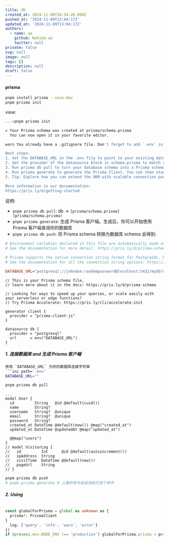 ```yaml
---
title: db
created_at: 2024-11-08T16:54:26.000Z
pushed_at: '2024-11-09T13:04:17Z'
updated_at: '2024-11-09T13:04:17Z'
authors:
  - name: aa
    github: Nahida-aa
    twitter: null
private: false
svg: null
image: null
tags: []
description: null
draft: false
---
```

#### prisma
```sh
pnpm install prisma --save-dev
pnpm prisma init
```
view:
```sh
...>pnpm prisma init

✔ Your Prisma schema was created at prisma/schema.prisma
  You can now open it in your favorite editor.

warn You already have a .gitignore file. Don't forget to add `.env` in it to not commit any private information.

Next steps:
1. Set the DATABASE_URL in the .env file to point to your existing database. If your database has no tables yet, read https://pris.ly/d/getting-started
2. Set the provider of the datasource block in schema.prisma to match your database: postgresql, mysql, sqlite, sqlserver, mongodb or cockroachdb.
3. Run prisma db pull to turn your database schema into a Prisma schema.
4. Run prisma generate to generate the Prisma Client. You can then start querying your database.
5. Tip: Explore how you can extend the ORM with scalable connection pooling, global caching, and real-time database events. Read: https://pris.ly/cli/beyond-orm

More information in our documentation:
https://pris.ly/d/getting-started
```
说明:
- `pnpm prisma db pull`: db -> `[prisma/schema.prisma](prisma/schema.prisma)`
-  `pnpm prisma generate`: 生成 Prisma 客户端。生成后，你可以开始使用 Prisma 客户端查询你的数据库
- `pnpm prisma db push`: 将 Prisma schema 转换为数据库 schema
会得到:
```ini path='.env'
# Environment variables declared in this file are automatically made available to Prisma.
# See the documentation for more detail: https://pris.ly/d/prisma-schema#accessing-environment-variables-from-the-schema

# Prisma supports the native connection string format for PostgreSQL, MySQL, SQLite, SQL Server, MongoDB and CockroachDB.
# See the documentation for all the connection string options: https://pris.ly/d/connection-strings

DATABASE_URL="postgresql://johndoe:randompassword@localhost:5432/mydb?schema=public"
```
```prisma path='prisma/schema.prisma'
// This is your Prisma schema file,
// learn more about it in the docs: https://pris.ly/d/prisma-schema

// Looking for ways to speed up your queries, or scale easily with your serverless or edge functions?
// Try Prisma Accelerate: https://pris.ly/cli/accelerate-init

generator client {
  provider = "prisma-client-js"
}

datasource db {
  provider = "postgresql"
  url      = env("DATABASE_URL")
}
```
##### 1. 连接数据库 and 生成 Prisma 客户端
```sh
修改 `DATABASE_URL` 为你的数据库连接字符串
```ini path='.env'
DATABASE_URL=""
```
```sh
pnpm prisma db pull
```
```prisma path='prisma/schema.prisma'
...
model User {
  id         String   @id @default(cuid())
  name       String?
  username   String?  @unique
  email      String?  @unique
  password   String?
  created_at DateTime @default(now()) @map("created_at")
  updated_at DateTime @updatedAt @map("updated_at")

  @@map("users")
}
// model VisitorLog {
//   id         Int      @id @default(autoincrement())
//   ipAddress  String
//   visitTime  DateTime @default(now())
//   pageUrl    String
// }
```
```sh
pnpm prisma db push
# pnpm prisma generate # 上面的命令会自动执行这个命令
```
##### 2. Using
```ts path='src/lib/db.ts'

const globalForPrisma = global as unknown as {
  prisma?: PrismaClient
}
  log: ['query', 'info', 'warn', 'error']
})
if (process.env.NODE_ENV !== 'production') globalForPrisma.prisma = prisma
```
